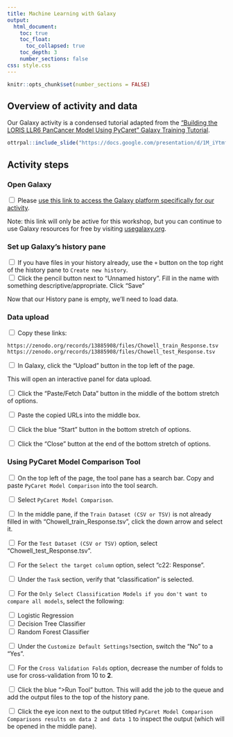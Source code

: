```yaml
---
title: Machine Learning with Galaxy
output:
  html_document:
    toc: true
    toc_float:
      toc_collapsed: true
    toc_depth: 3
    number_sections: false
css: style.css
---
```

```r
knitr::opts_chunk$set(number_sections = FALSE)
```

## Overview of activity and data

Our Galaxy activity is a condensed tutorial adapted from the ["Building the LORIS LLR6 PanCancer Model Using PyCaret" Galaxy Training Tutorial](https://training.galaxyproject.org/training-material/topics/statistics/tutorials/loris_model/tutorial.html).

```r
ottrpal::include_slide("https://docs.google.com/presentation/d/1M_iYtmfFGnZVHhbWLr81JWlKVO9mXPTHQefmGIvrHIQ/edit#slide=id.g32af3c023b6_0_0")
```

## Activity steps

### Open Galaxy

<input type="checkbox"> Please [use this link to access the Galaxy platform specifically for our activity](https://usegalaxy.org/join-training/itn-at-moffitt-2025/).<br/>

Note: this link will only be active for this workshop, but you can continue to use Galaxy resources for free by visiting [usegalaxy.org](https://usegalaxy.org/).

### Set up Galaxy's history pane

<input type="checkbox"> If you have files in your history already, use the `+` button on the top right of the history pane to `Create new history`. <br/>
<input type="checkbox"> Click the pencil button next to "Unnamed history". Fill in the name with something descriptive/appropriate. Click "Save"

Now that our History pane is empty, we'll need to load data.

### Data upload

<input type="checkbox"> Copy these links:

```
https://zenodo.org/records/13885908/files/Chowell_train_Response.tsv
https://zenodo.org/records/13885908/files/Chowell_test_Response.tsv
```

<input type="checkbox"> In Galaxy, click the "Upload" button in the top left of the page.

This will open an interactive panel for data upload.

<input type="checkbox"> Click the "Paste/Fetch Data" button in the middle of the bottom stretch of options.

<input type="checkbox"> Paste the copied URLs into the middle box.

<input type="checkbox"> Click the blue "Start" button in the bottom stretch of options.

<input type="checkbox"> Click the "Close" button at the end of the bottom stretch of options.

### Using PyCaret Model Comparison Tool

<input type="checkbox"> On the top left of the page, the tool pane has a search bar. Copy and paste `PyCaret Model Comparison` into the tool search.

<input type="checkbox"> Select `PyCaret Model Comparison`.

<input type="checkbox"> In the middle pane, if the `Train Dataset (CSV or TSV)` is not already filled in with "Chowell_train_Response.tsv", click the down arrow and select it.

<input type="checkbox"> For the `Test Dataset (CSV or TSV)` option, select "Chowell_test_Response.tsv".

<input type="checkbox"> For the `Select the target column` option, select "c22: Response".

<input type="checkbox"> Under the `Task` section, verify that "classification" is selected.

<input type="checkbox"> For the `Only Select Classification Models if you don't want to compare all models`, select the following:

  <input type="checkbox"> Logistic Regression <br/>
  <input type="checkbox"> Decision Tree Classifier <br/>
  <input type="checkbox"> Random Forest Classifier <br/>

<input type="checkbox"> Under the `Customize Default Settings?`section, switch the "No" to a "Yes".

<input type="checkbox"> For the `Cross Validation Folds` option, decrease the number of folds to use for cross-validation from 10 to **2**.

<input type="checkbox"> Click the blue ">Run Tool" button. This will add the job to the queue and add the output files to the top of the history pane.

<input type="checkbox"> Click the eye icon next to the output titled `PyCaret Model Comparison Comparisons results on data 2 and data 1` to inspect the output (which will be opened in the middle pane).
